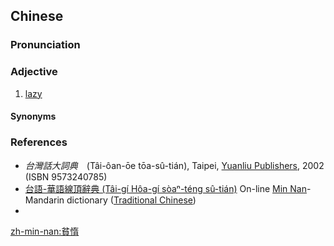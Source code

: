 {{also|贫惰}}
==Chinese==
{{zh-forms|s=贫惰|alt=貧憻,貧憚}}

===Pronunciation===
{{zh-pron
|mn=xm,zz,tp,sx,yl,km,hc,tc:pîn-tōaⁿ/qz,lk:pîn-tǒaⁿ/kh,yl:pân-tōaⁿ/qz,lk:pân-tǒaⁿ/tn,mg:pûn-tōaⁿ/twv:pān-tōaⁿ
|cat=a
}}

===Adjective===
{{zh-adj}}

# {{lb|zh|Min Nan}} [[lazy]]

====Synonyms====
{{zh-dial|懶惰}}

===References===
* ''台灣話大詞典''　(Tâi-ôan-ōe tōa-sû-tián), Taipei, [http://www.ylib.com Yuanliu Publishers], 2002 (ISBN 9573240785)
* [http://203.64.42.21/iug/ungian/SoannTeng/chil/taihoa.asp 台語-華語線頂辭典 (Tâi-gí Hôa-gí sòaⁿ-téng sû-tián)] On-line [[Min Nan]]-Mandarin dictionary ([[Traditional Chinese]])
*{{thcwd|7991}}

[[zh-min-nan:貧惰]]